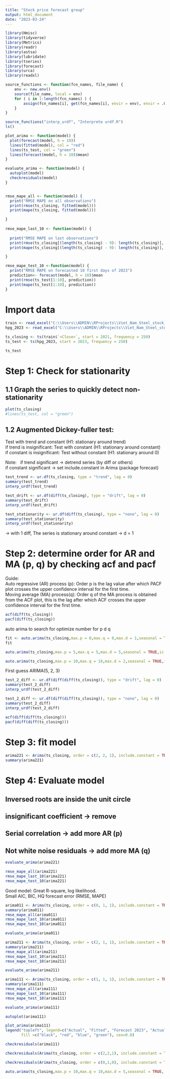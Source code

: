```yaml
---
title: "Stock price forecast group"
output: html_document
date: "2023-03-24"
---
```


```r
library(Hmisc)
library(tidyverse)
library(Metrics)
library(readr)
library(astsa)
library(lubridate)
library(tseries)
library(forecast)
library(urca)
library(readxl)

source_functions <- function(fcn_names, file_name) {
    env <- new.env()
    source(file_name, local = env)
    for ( i in 1:length(fcn_names) ) {
        assign(fcn_names[i], get(fcn_names[i], envir = env), envir = .GlobalEnv)
    }
}

source_functions("interp_urdf", "Interprete urdf.R")
ls()

plot_arima <- function(model) {
  plot(forecast(model, h = 10))
  lines(fitted(model), col = "red")
  lines(ts_test, col = "green")
  lines(forecast(model, h = 10)$mean)
}

evaluate_arima <- function(model) {
  autoplot(model)
  checkresiduals(model)
}


rmse_mape_all <- function(model) {
  print("RMSE MAPE on all observations")
  print(rmse(ts_closing, fitted(model)))
  print(mape(ts_closing, fitted(model)))

}
  
rmse_mape_last_10 <- function(model) {
  
  print("RMSE MAPE on last observations")
  print(rmse(ts_closing[(length(ts_closing) - 9): length(ts_closing)], fitted(model)[(length(ts_closing) - 9): length(ts_closing)]))
  print(mape(ts_closing[(length(ts_closing) - 9): length(ts_closing)], fitted(model)[(length(ts_closing) - 9): length(ts_closing)]))

}

rmse_mape_test_10 <-function(model) {
  print("RMSE MAPE on forecasted 10 first days of 2023")
  prediction<- forecast(model, h = 10)$mean
  print(rmse(ts_test[1:10], prediction))
  print(mape(ts_test[1:10], prediction))
}
```
# Import data
```r
train <- read_excel("C:\\Users\\ADMIN\\RProjects\\Viet_Nam_Steel_stock_analysis-Time-Series-\\Stock Price - HSG - train.xlsx", col_names= TRUE) #use 2 years 2021 and 2022 to train model
hpg_2023 <- read_excel("C:\\Users\\ADMIN\\RProjects\\Viet_Nam_Steel_stock_analysis-Time-Series-\\Stock Price - HSG - test.xlsx", col_names= FALSE)

ts_closing <- ts(train$`<Close>`, start = 2021, frequency = 250)
ts_test <- ts(hpg_2023, start = 2023, frequency = 250)
```
```r
ts_test
```
# Step 1: Check for stationarity
## 1.1 Graph the series to quickly detect non-stationarity
```r
plot(ts_closing)
#lines(ts_test, col = "green")
```

## 1.2 Augmented Dickey-fuller test:

Test with trend and constant (H1: stationary around trend) \
if trend is insignificant: Test with constant (H1: stationary around constant)\
if constant is insignificant: Test without constant (H1: stationary around 0)\

Note: \ 
if trend significant -> detrend series (by diff or others) \
if constant significant -> set include.constant in Arima (package forecast) \
```r
test_trend <- ur.df(ts_closing, type = "trend", lag = 0)
summary(test_trend)
interp_urdf(test_trend)
```

```r
test_drift <- ur.df(diff(ts_closing), type = "drift", lag = 0) 
summary(test_drift)
interp_urdf(test_drift)
```
```r
test_stationarity <- ur.df(diff(ts_closing), type = "none", lag = 0) 
summary(test_stationarity)
interp_urdf(test_stationarity)
```

-> with 1 diff, The series is stationary around constant -> d = 1

# Step 2: determine order for AR and MA (p, q) by checking acf and pacf
Guide: \
Auto regressive (AR) process (p): Order p is the lag value after which PACF plot crosses the upper confidence interval for the first time. \
Moving average (MA) process(q): Order q of the MA process is obtained from the ACF plot, this is the lag after which ACF crosses the upper confidence interval for the first time.\
```r
acf(diff(ts_closing))
pacf(diff(ts_closing))
```
auto arima to search for optimize number for p d q
```r
fit <- auto.arima(ts_closing,max.p = 0,max.q = 0,max.d = 1,seasonal = TRUE,ic = 'aic')
fit
```
```r
auto.arima(ts_closing,max.p = 5,max.q = 5,max.d = 5,seasonal = TRUE,ic = 'aic',stepwise=FALSE)
```
```r
auto.arima(ts_closing,max.p = 10,max.q = 10,max.d = 2,seasonal = TRUE,ic = 'aic',stepwise=FALSE)
```
First guess ARIMA(5, 2, 3)
```r
test_2_diff <- ur.df(diff(diff(ts_closing)), type = "drift", lag = 0)
summary(test_2_diff)
interp_urdf(test_2_diff)
```
```r
test_2_diff <- ur.df(diff(diff(ts_closing)), type = "none", lag = 0)
summary(test_2_diff)
interp_urdf(test_2_diff)
```

```r
acf(diff(diff(ts_closing)))
pacf(diff(diff(ts_closing)))
```
# Step 3: fit model
```r
arima221 <- Arima(ts_closing, order = c(2, 2, 1), include.constant = TRUE)
summary(arima221)
```

# Step 4: Evaluate model
## Inversed roots are inside the unit circle
## insignificant coefficient -> remove
## Serial correlation -> add more AR (p)
## Not white noise residuals -> add more MA (q)

```r
evaluate_arima(arima221)
```
```r
rmse_mape_all(arima221)
rmse_mape_last_10(arima221)
rmse_mape_test_10(arima221)
```

Good model: Great R-square, log likelihood.\
Small AIC, BIC, HQ forecast error (RMSE, MAPE)\



```r
arima011 <- Arima(ts_closing, order = c(0, 1, 1), include.constant = TRUE)
summary(arima011)
rmse_mape_all(arima011)
rmse_mape_last_10(arima011)
rmse_mape_test_10(arima011)
```
```r
evaluate_arima(arima011)
```
```r
arima211 <- Arima(ts_closing, order = c(2, 1, 1), include.constant = TRUE)
summary(arima211)
rmse_mape_all(arima211)
rmse_mape_last_10(arima211)
rmse_mape_test_10(arima211)
```
```r
evaluate_arima(arima211)
```
```r
arima111 <- Arima(ts_closing, order = c(1, 1, 1), include.constant = TRUE)
summary(arima111)
rmse_mape_all(arima111)
rmse_mape_last_10(arima111)
rmse_mape_test_10(arima111)
```
```r
evaluate_arima(arima111)
```
```r
autoplot(arima111)
```
```r
plot_arima(arima111)
legend("topleft", legend=c("Actual", "Fitted", "Forecast 2023", "Actual 2023"),
       fill =c("black", "red", "blue", "green"), cex=0.8)
```
```r
checkresiduals(arima111)
```
```r
checkresiduals(Arima(ts_closing, order = c(2,2,1), include.constant = TRUE))
```
```r
checkresiduals(Arima(ts_closing, order = c(0,1,0), include.constant = TRUE))
```
```r
auto.arima(ts_closing,max.p = 10,max.q = 10,max.d = 5,seasonal = TRUE, ic = 'aic', stepwise= FALSE)
```








